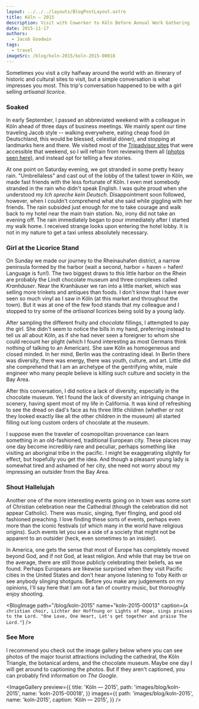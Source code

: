 ```yaml
---
layout: ../../../layouts/BlogPostLayout.astro
title: Köln — 2015
description: Visit with Coworker to Köln Before Annual Work Gathering
date: 2015-11-17
authors:
  - Jacob Goodwin
tags:
  - travel
imageSrc: /blog/koln-2015/koln-2015-00018
---
```



Sometimes you visit a city halfway around the world with an itinerary of historic and cultural sites to visit, but a simple conversation is what impresses you most. This trip's conversation happened to be with a girl selling _artisanal licorice_.

### Soaked

In early September, I passed an abbreviated weekend with a colleague in Köln ahead of three days of business meetings. We mainly spent our time traveling Jacob style -- walking everywhere, eating cheap food (in Deutschland, this would be blessed, celestial döner), and stopping at landmarks here and there. We visited most of the [Tripadvisor sites](http://www.tripadvisor.com/Attractions-g187371-Activities-Cologne_North_Rhine_Westphalia.html) that were accessible that weekend, so I will refrain from reviewing them all ([photos seen here](https://goo.gl/photos/ATDzAMWE1JLpc4Kv9)), and instead opt for telling a few stories.

At one point on Saturday evening, we got stranded in some pretty heavy rain. "Umbrellaless" and cast out of the lobby of the tallest tower in Köln, we made fast friends with the less fortunate of Köln. I even met somebody stranded in the rain who didn't speak English. I was quite proud when she understood my _Ich spreche kein Deutsch_. Disappointment soon followed, however, when I couldn't comprehend what she said while giggling with her friends. The rain subsided just enough for me to take courage and walk back to my hotel near the main train station. No, irony did not take an evening off. The rain immediately began to pour immediately after I started my walk home. I received strange looks upon entering the hotel lobby. It is not in my nature to get a taxi unless absolutely necessary.

<BlogImage
  path="/blog/koln-2015"
  name="koln-2015-00024"
  caption="Heavy rainfall left us searching for cover under umbrellas of Mongo's Restaurant after being kicked out of the Köln Triangle lobby."
/>

### Girl at the Licorice Stand

On Sunday we made our journey to the Rheinauhafen district, a narrow peninsula formed by the harbor (wait a second, harbor = haven = hafen! Language is fun!). The two biggest draws to this little harbor on the Rhein are probably the Lindt chocolate museum and three complexes called _Kranhäuser_. Near the Kranhäuser we ran into a little market, which was selling more trinkets and antiques than foods. I don't know that I have ever seen so much vinyl as I saw in Köln (at this market and throughout the town). But it was at one of the few food stands that my colleague and I stopped to try some of the _artisanal_ licorices being sold by a young lady.

After sampling the different fruity and _chocolate_ fillings, I attempted to pay the girl. She didn't seem to notice the bills in my hand, preferring instead to tell us all about Köln, as if she had never seen a foreigner to whom she could recount her plight (which I found interesting as most Germans think nothing of talking to an American). She saw Köln as homogeneous and closed minded. In her mind, Berlin was the contrasting ideal. In Berlin there was diversity, there was energy, there was youth, culture, and art. Little did she comprehend that I am an archetype of the gentrifying white, male engineer who many people believe is killing such culture and society in the Bay Area.

After this conversation, I did notice a lack of diversity, especially in the chocolate museum. Yet I found the lack of diversity an intriguing change in scenery, having spent most of my life in California. It was kind of refreshing to see the dread on dad's face as his three little children (whether or not they looked exactly like all the other children in the museum) all started filling out long custom orders of chocolate at the museum.

I suppose even the traveler of cosmopolitan provenance can learn something in an old-fashioned, traditional European city. These places may one day become incredibly rare and peculiar, perhaps something like visiting an aboriginal tribe in the pacific. I might be exaggerating slightly for effect, but hopefully you get the idea. And though a pleasant young lady is somewhat tired and ashamed of her city, she need not worry about my impressing an outsider from the Bay Area.

<BlogImage
  path="/blog/koln-2015"
  name="koln-2015-00034"
  caption="Kicking it in front of the Kranhäuser"
/>

<BlogImage
  path="/blog/koln-2015"
  name="koln-2015-00039"
  caption="The main section of the market on the south end of the Rheinauhafen"
/>

### Shout Hallelujah

Another one of the more interesting events going on in town was some sort of Christian celebration near the Cathedral (though the celebration did not appear Catholic). There was music, singing, flyer flinging, and good old fashioned preaching. I love finding these sorts of events, perhaps even more than the iconic festivals (of which many in the world have religious origins). Such events let you see a side of a society that might not be apparent to an outsider (heck, even sometimes to an insider).

In America, one gets the sense that most of Europe has completely moved beyond God, and if not God, at least religion. And while that may be true on the average, there are still those publicly celebrating their beliefs, as we found. Perhaps Europeans are likewise surprised when they visit Pacific cities in the United States and don't hear anyone listening to Toby Keith or see anybody slinging shotguns. Before you make any judgements on my opinions, I'll say here that I am not a fan of country music, but thoroughly enjoy shooting.

<BlogImage
  path="/blog/koln-2015"
  name="koln-2015-00013"
  caption={`A christian choir, Lichter der Hoffnung or Lights of Hope, sings praises to the Lord. "One Love, One Heart, Let's get together and praise The Lord."`}
/>

### See More

I recommend you check out the image gallery below where you can see photos of the major tourist attractions including the cathedral, the Köln Triangle, the botanical ardens, and the chocolate museum. Maybe one day I will get around to captioning the photos. But if they aren't captioned, you can probably find information on _The Google_.

<ImageGallery
  preview={{
    title: 'Köln — 2015',
    path: 'images/blog/koln-2015',
    name: 'koln-2015-00018',
  }}
  images={{
    path: 'images/blog/koln-2015',
    name: 'koln-2015',
    caption: 'Köln — 2015',
  }}
/>
